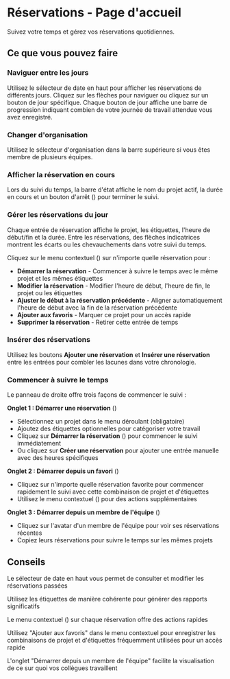 # Réservations - Page d'accueil

Suivez votre temps et gérez vos réservations quotidiennes.

## Ce que vous pouvez faire

### Naviguer entre les jours
Utilisez le sélecteur de date en haut pour afficher les réservations de différents jours. Cliquez sur les flèches pour naviguer ou cliquez sur un bouton de jour spécifique. Chaque bouton de jour affiche une barre de progression indiquant combien de votre journée de travail attendue vous avez enregistré.

### Changer d'organisation
Utilisez le sélecteur d'organisation dans la barre supérieure si vous êtes membre de plusieurs équipes.

### Afficher la réservation en cours
Lors du suivi du temps, la barre d'état affiche le nom du projet actif, la durée en cours et un bouton d'arrêt (<Icon name="Square" />) pour terminer le suivi.

### Gérer les réservations du jour
Chaque entrée de réservation affiche le projet, les étiquettes, l'heure de début/fin et la durée. Entre les réservations, des flèches indicatrices montrent les écarts ou les chevauchements dans votre suivi du temps.

Cliquez sur le menu contextuel (<Icon name="EllipsisVertical" />) sur n'importe quelle réservation pour :
- **Démarrer la réservation** - Commencer à suivre le temps avec le même projet et les mêmes étiquettes
- **Modifier la réservation** - Modifier l'heure de début, l'heure de fin, le projet ou les étiquettes
- **Ajuster le début à la réservation précédente** - Aligner automatiquement l'heure de début avec la fin de la réservation précédente
- **Ajouter aux favoris** - Marquer ce projet pour un accès rapide
- **Supprimer la réservation** - Retirer cette entrée de temps

### Insérer des réservations
Utilisez les boutons **Ajouter une réservation** et **Insérer une réservation** entre les entrées pour combler les lacunes dans votre chronologie.

### Commencer à suivre le temps
Le panneau de droite offre trois façons de commencer le suivi :

**Onglet 1 : Démarrer une réservation** (<Icon name="Clock" />)
- Sélectionnez un projet dans le menu déroulant (obligatoire)
- Ajoutez des étiquettes optionnelles pour catégoriser votre travail
- Cliquez sur **Démarrer la réservation** (<Icon name="PlayCircle" />) pour commencer le suivi immédiatement
- Ou cliquez sur **Créer une réservation** pour ajouter une entrée manuelle avec des heures spécifiques

**Onglet 2 : Démarrer depuis un favori** (<Icon name="Star" />)
- Cliquez sur n'importe quelle réservation favorite pour commencer rapidement le suivi avec cette combinaison de projet et d'étiquettes
- Utilisez le menu contextuel (<Icon name="EllipsisVertical" />) pour des actions supplémentaires

**Onglet 3 : Démarrer depuis un membre de l'équipe** (<Icon name="Users" />)
- Cliquez sur l'avatar d'un membre de l'équipe pour voir ses réservations récentes
- Copiez leurs réservations pour suivre le temps sur les mêmes projets

## Conseils

<Tip>Le sélecteur de date en haut vous permet de consulter et modifier les réservations passées</Tip>

<Tip>Utilisez les étiquettes de manière cohérente pour générer des rapports significatifs</Tip>

<Tip>Le menu contextuel (<Icon name="EllipsisVertical" />) sur chaque réservation offre des actions rapides</Tip>

<Tip>Utilisez "Ajouter aux favoris" dans le menu contextuel pour enregistrer les combinaisons de projet et d'étiquettes fréquemment utilisées pour un accès rapide</Tip>

<Tip>L'onglet "Démarrer depuis un membre de l'équipe" facilite la visualisation de ce sur quoi vos collègues travaillent</Tip>
